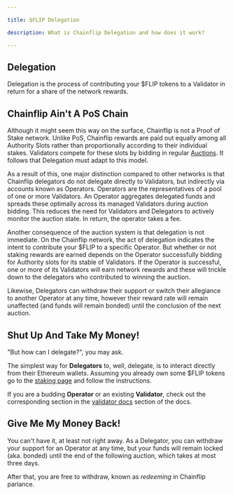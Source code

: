 ```yaml
---

title: $FLIP Delegation

description: What is Chainflip Delegation and how does it work?

---
```


## Delegation

Delegation is the process of contributing your $FLIP tokens to a Validator in return for a share of the network rewards.

## Chainflip Ain't A PoS Chain

Although it might seem this way on the surface, Chainflip is not a Proof of Stake network. Unlike PoS, Chainflip rewards are paid out equally among all Authority Slots rather than proportionally according to their individual stakes. Validators compete for these slots by bidding in regular [Auctions](/validators/validator-auctions-bonds-and-rewards). It follows that Delegation must adapt to this model.

As a result of this, one major distinction compared to other networks is that Chainflip delegators do not delegate directly to Validators, but indirectly via accounts known as Operators. Operators are the representatives of a pool of one or more Validators. An Operator aggregates delegated funds and spreads these optimally across its managed Validators during auction bidding. This reduces the need for Validators and Delegators to actively monitor the auction state. In return, the operator takes a fee.

Another consequence of the auction system is that delegation is not immediate. On the Chainflip network, the act of delegation indicates the intent to contribute your $FLIP to a specific Operator. But whether or not staking rewards are earned depends on the Operator successfully bidding for Authority slots for its stable of Validators. If the Operator is successful, one or more of its Validators will earn network rewards and these will trickle down to the delegators who contributed to winning the auction.

Likewise, Delegators can withdraw their support or switch their allegiance to another Operator at any time, however their reward rate will remain unaffected (and funds will remain bonded) until the conclusion of the next auction.

## Shut Up And Take My Money!

"But how can I delegate?", you may ask.

The simplest way for **Delegators** to, well, delegate, is to interact directly from their Ethereum wallets. Assuming you already own some $FLIP tokens go to the [staking page](https://auctions.perseverance.chainflip.io/v2/delegate) and follow the instructions.

If you are a budding **Operator** or an existing **Validator**, check out the corresponding section in the [validator docs](/validators/delegation) section of the docs.

## Give Me My Money Back!

You can't have it, at least not right away. As a Delegator, you can withdraw your support for an Operator at any time, but your funds will remain locked (aka. bonded) until the end of the following auction, which takes at most three days.

After that, you are free to withdraw, known as *redeeming* in Chainflip parlance.
